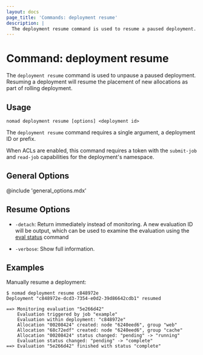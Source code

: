 ```yaml
---
layout: docs
page_title: 'Commands: deployment resume'
description: |
  The deployment resume command is used to resume a paused deployment.
---
```


# Command: deployment resume

The `deployment resume` command is used to unpause a paused deployment.
Resuming a deployment will resume the placement of new allocations as part of
rolling deployment.

## Usage

```plaintext
nomad deployment resume [options] <deployment id>
```

The `deployment resume` command requires a single argument, a deployment ID or
prefix.

When ACLs are enabled, this command requires a token with the `submit-job`
and `read-job` capabilities for the deployment's namespace.

## General Options

@include 'general_options.mdx'

## Resume Options

- `-detach`: Return immediately instead of monitoring. A new evaluation ID
  will be output, which can be used to examine the evaluation using the
  [eval status] command

- `-verbose`: Show full information.

## Examples

Manually resume a deployment:

```shell-session
$ nomad deployment resume c848972e
Deployment "c848972e-dcd3-7354-e0d2-39d86642cdb1" resumed

==> Monitoring evaluation "5e266d42"
    Evaluation triggered by job "example"
    Evaluation within deployment: "c848972e"
    Allocation "00208424" created: node "6240eed6", group "web"
    Allocation "68c72edf" created: node "6240eed6", group "cache"
    Allocation "00208424" status changed: "pending" -> "running"
    Evaluation status changed: "pending" -> "complete"
==> Evaluation "5e266d42" finished with status "complete"
```

[eval status]: /docs/commands/eval/status
